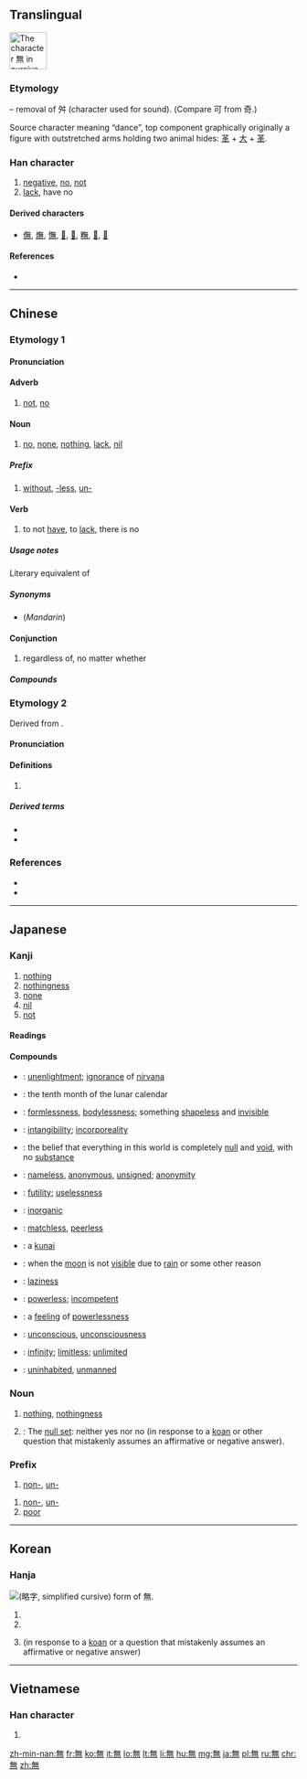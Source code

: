 ==Translingual==
{{stroke order|type=cursive}}
[[Image:無-still.svg|right|frame|65px|The character 無 in cursive script.]]
{{wikipedia}}

===Etymology===
{{Han etyl}}
{{Han simp|舞|f=舛|t=&nbsp;}} – removal of 舛 (character used for sound). (Compare 可 from 奇.)

Source character meaning “dance”, top component graphically originally a figure with outstretched arms holding two animal hides: [[革]] + [[大]] + [[革]].

===Han character===
{{Han char|rn=86|rad=火|as=08|sn=12|four=8033<sub>1</sub>|canj=人廿火 (OTF)}}

# [[negative]], [[no]], [[not]]
# [[lack]], have no

====Derived characters====
* [[㒇]], [[㷻]], [[憮]], [[𠓺]], [[𤏠]], [[𥼣]], [[𨖴]], [[𨶭]]

====References====
* {{Han ref|kx=0673.260|dkj=19113|dj=1081.240|hdz=32211.150|uh=7121|ud=28961|bh=B54C|bd=46412}}

----

==Chinese==
{{zh-forms|s=无}}

===Etymology 1===

====Pronunciation====
{{zh-pron
|m=wú
|c=mou4
|h=
|mn=bû/bô
|w=
|mc=y
|oc=y
|ma=Zh-wú.ogg
|cat=adverb,noun,prefixes,verb,conjunction
}}

====Adverb====
{{zh-adv}}

# [[not]], [[no]]
#: {{zh-usex|無可|can't}}

====Noun====
{{zh-noun}}

# [[no]], [[none]], [[nothing]], [[lack]], [[nil]]
#: {{zh-usex|我 无 求 于 你。|tr=wǒ wú qiú yú nǐ.|I want nothing from you.}} {{attention|zh|needs conversion to traditional}}
#: {{zh-usex|從無到有|start from nothing, from scratch}}

=====Prefix=====
{{zh-pref}}

# [[without]], [[-less]], [[un-]]
#: {{zh-usex|無情|heartless}}
#: {{zh-usex|無理|unreasonable}}
#: {{zh-usex|無邊|unlimited}}

====Verb====
{{zh-verb}}

# {{cx|literary|lang=zh}} to not [[have]], to [[lack]], there is no
#: {{zh-usex|天空 無 雲。|tr=tiānkōng wú yún.|There is no cloud in the sky.}}

=====Usage notes=====
Literary equivalent of {{zh-l|沒有}}

=====Synonyms=====
* (''Mandarin'') {{zh-l|沒有}}

====Conjunction====
{{zh-con}}

# regardless of, no matter whether

=====Compounds=====
{{attention|zh|needs conversion to traditional}}
{{der5
| {{zh-l|無家可歸}}
| {{zh-l|無神論}}
| {{zh-l|無題}}
| {{zh-l|無所謂}}
| {{zh-l|無我}}
| [[无比]]
| [[无裨]]
| [[无边]]
| [[无柄叶]]
| [[无病呻吟]]
| [[无补]]
| [[无不]]
| [[无猜]]
| [[无才]]
| [[无产阶级]]
| [[无产阶级文化大革命]]
| [[无产阶级专政]]
| [[无产者]]
| [[无常]]
| [[无偿]]
| [[无成]]
| [[无耻]]
| [[无出其右]]
| [[无处存身]]
| [[无从]]
| [[无大无小]]
| [[无道]]
| [[无敌]]
| [[无底]]
| [[无底洞]]
| [[无地自容]]
| [[无的放矢]]
| [[无冬历夏]], [[无冬无夏]]
| [[无动于衷]], [[无动于中]]
| [[无独有偶]]
| [[无度]]
| [[无端]]
| [[无恶不作]]
| [[无法]]
| [[无法无天]]
| [[无方]]
| [[无妨]]
| [[无非]]
| [[无风]]
| [[无风不起浪]]
| [[无缝钢管]]
| [[无干]]
| [[无功受禄]]
| [[无辜]]
| [[无故]]
| [[无怪]]
| [[无关]]
| [[无关宏旨]]
| [[无关紧要]]
| [[无关痛痒]]
| [[无官一身轻]]
| [[无轨电车]]
| [[无害]]
| [[无核]]
| [[无核国家]]
| [[无恒]]
| [[无后]]
| [[无后坐力炮]]
| [[无花果]]
| [[无华]]
| [[无话不说]]
| [[无话可说]]
| [[无机]]
| [[无机肥料]]
| [[无机合成]]
| [[无机化合物]]
| [[无机化学]]
| [[无机酸]]
| [[无机物]]
| [[无机盐]]
| [[无稽]]
| [[无及]]
| [[无几]]
| [[无脊椎动物]]
| [[无计可施]]
| [[无记名投票]]
| [[无际]]
| [[无济于事]]
| [[无家可归]]
| [[无价之宝]]
| [[无坚不摧]]
| [[无间]]
| [[无疆]]
| [[无尽]]
| [[无尽无休]]
| [[无精打采]]
| [[无拘无束]]
| [[无可比拟]]
| [[无可非议]]
| [[无可奉告]]
| [[无可厚非]]
| [[无可讳言]]
| [[无可救药]]
| [[无可奈何]]
| [[无可奈何花落去]]
| [[无可无不可]]
| [[无可争辩]]
| [[无可置疑]]
| [[无孔不人]]
| [[无愧]]
| [[无赖]]
| [[无礼]]
| [[无理]]
| [[无理方程]]
| [[无理根]]
| [[无理函数]]
| [[无理强辩]]
| [[无理取闹]]
| [[无理式]]
| [[无理数]]
| [[无力]]
| [[无立锥之地]]
| [[无量]]
| [[无聊]]
| [[无聊赖]]
| [[无路可走]]
| [[无论]]
| [[无论如何]]
| [[无米之炊]]
| [[无冕之王]]
| [[无名]]
| [[无名氏]]
| [[无名小卒]]
| [[无名英雄]]
| [[无名指]]
| [[无明火]], [[无名火]]
| [[无奈]]
| [[无奈何]]
| [[无能]]
| [[无能为力]]
| [[无匹]]
| [[无期徒刑]]
| [[无奇不有]]
| [[无牵无挂]]
| [[无前]]
| [[无巧不成书]]
| [[无亲无故]]
| [[无情]]
| [[无情无义]]
| [[无穷]]
| [[无穷大]]
| [[无穷无尽]]
| [[无穷小]]
| [[无趣]]
| [[无权]]
| [[无缺]]
| [[无人]]
| [[无人售票]]
| [[无人问津]]
| [[无日]]
| [[无伤大雅]]
| [[无上]]
| [[无涉]]
| [[无神论]]
| [[无声]]
| [[无声片]], [[无声片儿]]
| [[无声无息]]
| [[无声无臭]]
| [[无绳电话]]
| [[无时无刻]]
| [[无视]]
| [[无事不登三宝殿]]
| [[无事忙]]
| [[无事生非]]
| [[无殊]]
| [[无数]]
| [[无双]]
| [[无霜期]]
| [[无私]]
| [[无私有弊]]
| [[无酸硫]]
| [[无算]]
| [[无损]]
| [[无所不包]]
| [[无所不可]]
| [[无所不能]]
| [[无所不为]]
| [[无所不用其极]]
| [[无所不有]]
| [[无所不在]]
| [[无所不知]]
| [[无所措手足]]
| [[无所事事]]
| [[无所适从]]
| [[无所畏惧]]
| [[无所谓]]
| [[无所用心]]
| [[无所作为]]
| [[无他]]
| [[无题]]
| [[无条件]]
| [[无条件刺激]]
| [[无条件反射]]
| [[无痛分娩]]
| [[无头案]]
| [[无往不利]]
| [[无往不胜]]
| [[无妄之灾]]
| [[无望]]
| [[无微不至]]
| [[无为]]
| [[无味]]
| [[无畏]]
| [[无谓]]
| [[无我]]
| [[无…无…]]
| [[无物]]
| [[无误]]
| [[无息贷款]]
| [[无隙可乘]]
| [[无瑕]]
| [[无暇]]
| [[无下箸处]]
| [[无限]]
| [[无限大]]
| [[无限公司]]
| [[无限期]]
| [[无限小]]
| [[无线电]]
| [[无线电报]]
| [[无线电波]]
| [[无线电传真]]
| [[无线电电子学]]
| [[无线电发射机]]
| [[无线电话]]
| [[无线电视]]
| [[无线电收音机]]
| [[无线电台]]
| [[无线电通信]]
| [[无效]]
| [[无邪]]
| [[无懈可击]]
| [[无心]]
| [[无形]]
| [[无形中]]
| [[无形资本]]
| [[无性]]
| [[无性生殖]]
| [[无性杂交]]
| [[无休止]]
| [[无须]], [[无需]]
| [[无涯]]
| [[无烟火药]]
| [[无烟煤]]
| [[无言以对]]
| [[无恙]]
| [[无业]]
| [[无业游民]]
| [[无依无靠]]
| [[无遗]]
| [[无疑]]
| [[无以复加]]
| [[无异]]
| [[无益]]
| [[无意]]
| [[无意识]]
| [[无垠]]
| [[无影灯]]
| [[无影无踪]]
| [[无用]]
| [[无用功]]
| [[无忧无虑]]
| [[无余]]
| [[无与伦比]]
| [[无冤无仇]]
| [[无援]]
| [[无缘]]
| [[无缘无故]]
| [[无债一身轻]]
| [[无政府主义]]
| [[无知]]
| [[无止境]]
| [[无中生有]]
| [[无助于]]
| [[无着]]
| [[无子果实]]
| [[无足轻重]]
| [[无阻]]
| [[无罪]]
| [[无坐力炮]]
| [[无源之水，无本之木]]
}}

===Etymology 2===
Derived from {{etyl|sa|zh}} {{m|sa|||tr=namas}}.

====Pronunciation====
{{zh-pron
|m=mó
|cat=
}}

====Definitions====
{{zh-hanzi}}

# {{cx|Buddhism|lang=zh}} {{rfdef|lang=zh}}

=====Derived terms=====
* {{zh-l|南無}}
* {{zh-l|南無阿彌陀佛}}

===References===
* {{thcwd|8589}}
* {{R:twedu|A02416}}

----

==Japanese==

===Kanji===
{{ja-kanji|grade=4|rs=火08}}

# [[nothing]]
# [[nothingness]]
# [[none]]
# [[nil]]
# [[not]]

====Readings====
{{ja-readings
|goon=[[む]] (mu)
|kanon=[[ぶ]] (bu)
|toon=[[も]] (mo)
|kun=[[ない|な.い]] ([[無い]], na.i)
}}

====Compounds====
{{der-top|Compounds}}
* {{ja-r|無明|むみょう}}: [[unenlightment]]; [[ignorance]] of [[nirvana]]
* {{ja-r|神無月|かんなづき}}: {{qualifier|archaic}} the tenth month of the lunar calendar
* {{ja-r|無形|むぎょう}}: [[formlessness]], [[bodylessness]]; something [[shapeless]] and [[invisible]]
* {{ja-r|無形|むけい}}: [[intangibility]]; [[incorporeality]]
* {{ja-r|無見|むけん}}: the belief that everything in this world is completely [[null]] and [[void]], with no [[substance]]
* {{ja-r|無名|むめい}}: [[nameless]], [[anonymous]], [[unsigned]]; [[anonymity]]
* {{ja-r|無用|むよう}}: [[futility]]; [[uselessness]]
* {{ja-r|無機|むき}}: [[inorganic]]
{{der-mid}}
* {{ja-r|無双|むそう}}: [[matchless]], [[peerless]]
* {{ja-r|苦無|くない}}: a [[kunai#Japanese|kunai]]
* {{ja-r|無月|むげつ}}: when the [[moon]] is not [[visible]] due to [[rain]] or some other reason
* {{ja-r|無精|ぶしょう}}: [[laziness]]
* {{ja-r|無力|むりょく}}: [[powerless]]; [[incompetent]]
* {{ja-r|無力感|むりょくかん}}: a [[feeling]] of [[powerlessness]]
* {{ja-r|無意識|むいしき}}: [[unconscious]], [[unconsciousness]]
* {{ja-r|無限|むげん}}: [[infinity]]; [[limitless]]; [[unlimited]]
* {{ja-r|無人|ぶにん}}: [[uninhabited]], [[unmanned]]
{{der-bottom}}

{{ja-kanjitab|yomi=o|む}}

===Noun===
{{ja-noun|む}}

# [[nothing]], [[nothingness]]
# {{context|Buddhism|lang=ja|sort=む}}: The [[null set]]: neither yes nor no (in response to a [[koan]] or other question that mistakenly assumes an affirmative or negative answer).

===Prefix===
{{ja-pos|む|prefix}}

# [[non-]], [[un-]]

{{ja-pos|ぶ|prefix}}

# [[non-]], [[un-]]
# [[poor]]

----

==Korean==

===Hanja===
[[File:Eopseul mu yakja.png|thumb|{{w|Yakja}} ([[略字#Korean|略字]], simplified cursive) form of 無.]]
{{ko-hanja|hangeul=무|eumhun=|rv=mu|mr=mu|y=mu}}

# {{ko-inline|무|mu|[[nothing]]}}
# {{ko-inline|무|mu|no}}
# {{context|Buddhism|lang=ko}} {{ko-inline|무|mu|neither yes nor no}} (in response to a [[koan]] or a question that mistakenly assumes an affirmative or negative answer)

----

==Vietnamese==

===Han character===
{{vi-hantu|[[vô]], [[mô]], [[thủy]]|rs=火08}}

# {{defn|lang=vi|sort=火08}}

[[zh-min-nan:無]]
[[fr:無]]
[[ko:無]]
[[it:無]]
[[lo:無]]
[[lt:無]]
[[li:無]]
[[hu:無]]
[[mg:無]]
[[ja:無]]
[[pl:無]]
[[ru:無]]
[[chr:無]]
[[zh:無]]